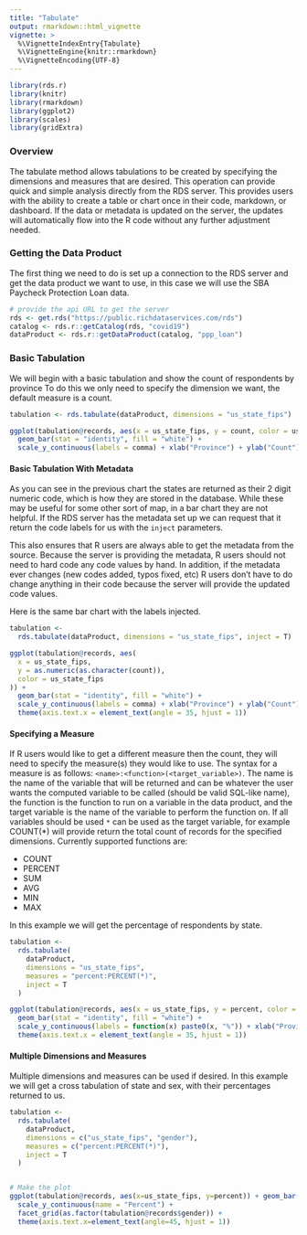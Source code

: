 ```yaml
---
title: "Tabulate"
output: rmarkdown::html_vignette
vignette: >
  %\VignetteIndexEntry{Tabulate}
  %\VignetteEngine{knitr::rmarkdown}
  %\VignetteEncoding{UTF-8}
---
```


<style>
  table {
     width: 100%;
  }
</style>

```r
library(rds.r)
library(knitr)
library(rmarkdown)
library(ggplot2)
library(scales)
library(gridExtra)
```
### Overview 

The tabulate method allows tabulations to be created by specifying the dimensions and measures that are desired. This operation can provide quick and simple analysis directly from the RDS server. This provides users with the ability to create a table or chart once in their code, markdown, or dashboard. If the data or metadata is updated on the server, the updates will automatically flow into the R code without any further adjustment needed. 

### Getting the Data Product

The first thing we need to do is set up a connection to the RDS server and get the data product we want to use, in this case we will use the SBA Paycheck Protection Loan data.

```r
# provide the api URL to get the server
rds <- get.rds("https://public.richdataservices.com/rds")
catalog <- rds.r::getCatalog(rds, "covid19")
dataProduct <- rds.r::getDataProduct(catalog, "ppp_loan")
```

### Basic Tabulation 

We will begin with a basic tabulation and show the count of respondents by province To do this we only need to specify the dimension we want, the default measure is a count.

```r
tabulation <- rds.tabulate(dataProduct, dimensions = "us_state_fips")

ggplot(tabulation@records, aes(x = us_state_fips, y = count, color = us_state_fips)) +
  geom_bar(stat = "identity", fill = "white") + 
  scale_y_continuous(labels = comma) + xlab("Province") + ylab("Count")
```

#### Basic Tabulation With Metadata

As you can see in the previous chart the states are returned as their 2 digit numeric code, which is how they are stored in the database. While these may be useful for some other sort of map, in a bar chart they are not helpful. If the RDS server has the metadata set up we can request that it return the code labels for us with the `inject` parameters. 

This also ensures that R users are always able to get the metadata from the source. Because the server is providing the metadata, R users should not need to hard code any code values by hand. In addition, if the metadata ever changes (new codes added, typos fixed, etc) R users don't have to do change anything in their code because the server will provide the updated code values. 

Here is the same bar chart with the labels injected. 

```r
tabulation <-
  rds.tabulate(dataProduct, dimensions = "us_state_fips", inject = T)

ggplot(tabulation@records, aes(
  x = us_state_fips,
  y = as.numeric(as.character(count)),
  color = us_state_fips
)) +
  geom_bar(stat = "identity", fill = "white") + 
  scale_y_continuous(labels = comma) + xlab("Province") + ylab("Count") +
  theme(axis.text.x = element_text(angle = 35, hjust = 1))
```

#### Specifying a Measure

If R users would like to get a different measure then the count, they will need to specify the measure(s) they would like to use. The syntax for a measure is as follows: `<name>:<function>(<target_variable>)`. The name is the name of the variable that will be returned and can be whatever the user wants the computed variable to be called (should be valid SQL-like name), the function is the function to run on a variable in the data product, and the target variable is the name of the variable to perform the function on. If all variables should be used `*` can be used as the target variable, for example COUNT(*) will provide return the total count of records for the specified dimensions. Currently supported functions are:
 
- COUNT
- PERCENT
- SUM
- AVG
- MIN
- MAX

In this example we will get the percentage of respondents by state.

```r
tabulation <-
  rds.tabulate(
    dataProduct,
    dimensions = "us_state_fips",
    measures = "percent:PERCENT(*)",
    inject = T
  )

ggplot(tabulation@records, aes(x = us_state_fips, y = percent, color = us_state_fips)) +
  geom_bar(stat = "identity", fill = "white") + 
  scale_y_continuous(labels = function(x) paste0(x, "%")) + xlab("Province") + ylab("Percent of Respondents") +
  theme(axis.text.x = element_text(angle = 35, hjust = 1))
```

#### Multiple Dimensions and Measures

Multiple dimensions and measures can be used if desired. In this example we will get a cross tabulation of state and sex, with their percentages returned to us. 

```r
tabulation <-
  rds.tabulate(
    dataProduct,
    dimensions = c("us_state_fips", "gender"),
    measures = c("percent:PERCENT(*)"),
    inject = T
  )


# Make the plot
ggplot(tabulation@records, aes(x=us_state_fips, y=percent)) + geom_bar(stat="identity") +
  scale_y_continuous(name = "Percent") + 
  facet_grid(as.factor(tabulation@records$gender)) +
  theme(axis.text.x=element_text(angle=45, hjust = 1))

```

